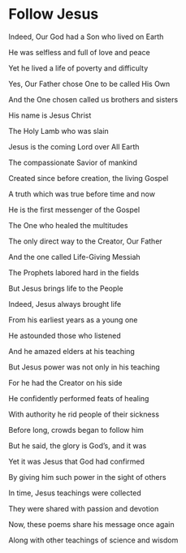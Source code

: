 # Follow Jesus

Indeed, Our God had a Son who lived on Earth

He was selfless and full of love and peace

Yet he lived a life of poverty and difficulty

Yes, Our Father chose One to be called His Own

And the One chosen called us brothers and sisters

His name is Jesus Christ

The Holy Lamb who was slain

Jesus is the coming Lord over All Earth

The compassionate Savior of mankind

Created since before creation, the living Gospel

A truth which was true before time and now

He is the first messenger of the Gospel

The One who healed the multitudes

The only direct way to the Creator, Our Father

And the one called Life-Giving Messiah

The Prophets labored hard in the fields

But Jesus brings life to the People

Indeed, Jesus always brought life

From his earliest years as a young one

He astounded those who listened

And he amazed elders at his teaching

But Jesus power was not only in his teaching

For he had the Creator on his side

He confidently performed feats of healing

With authority he rid people of their sickness

Before long, crowds began to follow him

But he said, the glory is God’s, and it was

Yet it was Jesus that God had confirmed

By giving him such power in the sight of others

In time, Jesus teachings were collected

They were shared with passion and devotion

Now, these poems share his message once again

Along with other teachings of science and wisdom
